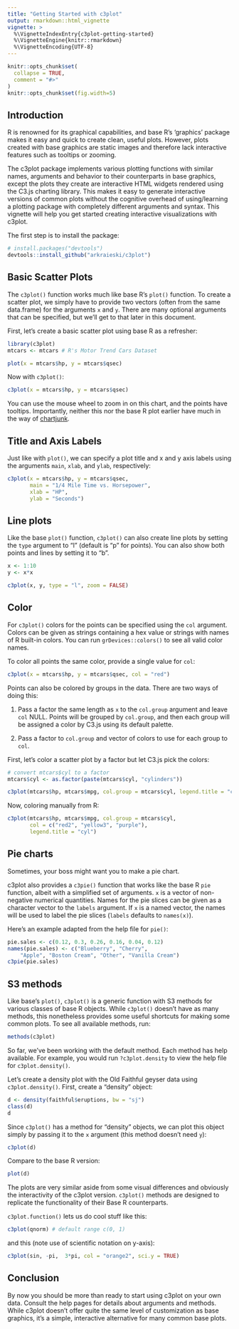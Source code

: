 ```yaml
---
title: "Getting Started with c3plot"
output: rmarkdown::html_vignette
vignette: >
  %\VignetteIndexEntry{c3plot-getting-started}
  %\VignetteEngine{knitr::rmarkdown}
  %\VignetteEncoding{UTF-8}
---
```


```r
knitr::opts_chunk$set(
  collapse = TRUE,
  comment = "#>"
)
knitr::opts_chunk$set(fig.width=5) 

```

## Introduction

R is renowned for its graphical capabilities, and base R's 'graphics' package makes it easy and quick to create clean, useful plots. However, plots created with base graphics are static images and therefore lack interactive features such as tooltips or zooming. 

The c3plot package implements various plotting functions with similar names, arguments and behavior to their counterparts in base graphics, except the plots they create are interactive HTML widgets rendered using the  C3.js charting library. This makes it easy to generate interactive versions of common plots without the cognitive overhead of using/learning a plotting package with completely different arguments and syntax. This vignette will help you get started creating interactive visualizations with c3plot.

The first step is to install the package:


```r
# install.packages("devtools")
devtools::install_github("arkraieski/c3plot")
```


## Basic Scatter Plots

The `c3plot()` function works much like base R's `plot()` function. To create a scatter plot, we simply have to provide two vectors (often from the same data.frame) for the arguments `x` and `y`. There are many optional arguments that can be specified, but we'll get to that later in this document.


First, let's create a basic scatter plot using base R as a refresher:

```r
library(c3plot)
mtcars <- mtcars # R's Motor Trend Cars Dataset

plot(x = mtcars$hp, y = mtcars$qsec)
```


Now with `c3plot()`:

```r
c3plot(x = mtcars$hp, y = mtcars$qsec)
```

You can use the mouse wheel to zoom in on this chart, and the points have tooltips. Importantly, neither this nor the base R plot earlier have much in the way of [chartjunk](https://www.edwardtufte.com/bboard/q-and-a-fetch-msg?msg_id=00040Z).


## Title and Axis Labels

Just like with `plot()`, we can specify a plot title and x and y axis labels using the arguments `main`, `xlab`, and `ylab`, respectively:

```r
c3plot(x = mtcars$hp, y = mtcars$qsec,
       main = "1/4 Mile Time vs. Horsepower",
       xlab = "HP",
       ylab = "Seconds")

```


## Line plots

Like the base `plot()` function, `c3plot()` can also create line plots by setting the `type` argument to "l" (default is "p" for points). You can also show both points and lines by setting it to "b".

```r
x <- 1:10
y <- x*x

c3plot(x, y, type = "l", zoom = FALSE)
```


## Color

For `c3plot()` colors for the points can be specified using the `col` argument. Colors can be given as strings containing a hex value or strings with names of R built-in colors. You can run `grDevices::colors()` to see all valid color names.

To color all points the same color, provide a single value for `col`:

```r
c3plot(x = mtcars$hp, y = mtcars$qsec, col = "red")
```


Points can also be colored by groups in the data. There are two ways of doing this:

1. Pass a factor the same length as `x` to the `col.group` argument and leave `col` NULL. Points will be grouped by `col.group`, and then each group will be assigned a color by C3.js using its default palette.

1. Pass a factor to `col.group` and vector of colors to use for each group to `col`.

First, let's color a scatter plot by a factor but let C3.js pick the colors:

```r
# convert mtcars$cyl to a factor
mtcars$cyl <- as.factor(paste(mtcars$cyl, "cylinders"))

c3plot(mtcars$hp, mtcars$mpg, col.group = mtcars$cyl, legend.title = "cyl")


```

Now, coloring manually from R: 

```r
c3plot(mtcars$hp, mtcars$mpg, col.group = mtcars$cyl, 
       col = c("red2", "yellow3", "purple"),
       legend.title = "cyl")
```

## Pie charts

Sometimes, your boss might want you to make a pie chart.

c3plot also provides a `c3pie()` function that works like the base R `pie` function, albeit with a simplified set of arguments. `x` is a vector of non-negative numerical quantities. Names for the pie slices can be given as a character vector to the `labels` argument. If `x` is a named vector, the names will be used to label the pie slices (`labels` defaults to `names(x)`).

Here's an example adapted from the help file for `pie()`:

```r
pie.sales <- c(0.12, 0.3, 0.26, 0.16, 0.04, 0.12)
names(pie.sales) <- c("Blueberry", "Cherry",
    "Apple", "Boston Cream", "Other", "Vanilla Cream")
c3pie(pie.sales)
```

## S3 methods

Like base's `plot()`, `c3plot()` is a generic function with S3 methods for various classes of base R objects. While `c3plot()` doesn't have as many methods, this nonetheless provides some useful shortcuts for making some common plots. To see all available methods, run:

```r
methods(c3plot)
```

So far, we've been working with the default method. Each method has help available. For example, you would run `?c3plot.density` to view the help file for `c3plot.density()`.

Let's create a density plot with the Old Faithful geyser data using `c3plot.density()`. First, create a "density" object:

```r
d <- density(faithful$eruptions, bw = "sj")
class(d)
d
```

Since `c3plot()` has a method for "density" objects, we can plot this object simply by passing it to the `x` argument (this method doesn't need `y`):

```r
c3plot(d)
```

Compare to the base R version:

```r
plot(d)
```

The plots are very similar aside from some visual differences and obviously the interactivity of the c3plot version. `c3plot()` methods are designed to replicate the functionality of their Base R counterparts.


`c3plot.function()` lets us do cool stuff like this:

```r
c3plot(qnorm) # default range c(0, 1)
```

and this (note use of scientific notation on y-axis):

```r
c3plot(sin, -pi,  3*pi, col = "orange2", sci.y = TRUE)
```


## Conclusion

By now you should be more than ready to start using c3plot on your own data. Consult the help pages for details about arguments and methods. While c3plot doesn't offer quite the same level of customization as base graphics, it's a simple, interactive alternative for many common base plots.
